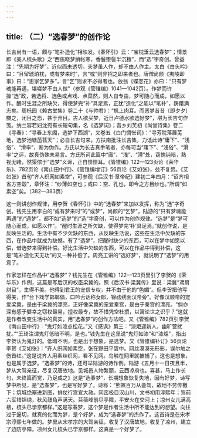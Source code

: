```yaml
---
---
---
```

title: （二）“选春梦”的创作论
---




长吉尚有一语，颇与“笔补造化”相映发。《春怀引》云：“宝枕垂云选春梦”；情景即《美人梳头歌》之“西施晓梦绡帐寒，香鬟堕髻半沉檀”，而“选”字奇创。曾益注：“先期为好梦”，近似而未透切。夫梦虽人作，却不由人作主。太白《白头吟》曰：“且留琥珀枕，或有梦来时”，言“或”则非招之即来者也。唐僧尚颜《夷陵即事》曰：“思家乞梦多”，言“乞”则求不必得者也。放翁《蝶恋花》亦曰：“只有梦魂能再遇，堪嗟梦不由人做”（参观《管锥编》1041—1042页）。作梦而许操“选”政，若选将、选色或点戏、点菜然，则人自专由，梦可随心而成，如愿以作。醒时生涯之所缺欠，得使梦完“补”具足焉，正犹“造化”之能以“笔补”，踌躇满志矣。周栎园《赖古堂集》卷二十《与帅君》：“机上肉耳。而恶梦昔昔〔即夕夕〕嬲之，闭目之恐，甚于开目。古人欲买梦，近日卢德水欲选好梦”，堪为长吉句作笺。纳兰容若妇沈宛有长短句集，名《选梦词》；吾乡刘芙初《尚堂诗集》卷二《寻春》：“寻春上东阁，选梦下西湖”，又卷五《白门惆怅词》：“寻芳院落蘼芜地，选梦池塘菡萏天”；必自长吉句来。方扶南批注长吉集，力诋此诗“庸下”、“浅俗”、“滑率”，断为伪作。方氏以为长吉真手笔者，亦每可当“庸下”、“浅俗”、“滑率”之评，故真伪殊未易言。方氏所诃此篇中“庸”、“浅”、“滑”处，窃愧钝暗，熟视无睹，然渠侬于“选梦”义谛，正自愦愦耳。《管锥编》122—123页论《荣华乐》、782页论《南山田中行》、《管锥编增订》56页论《艾如张》，兹不复赘。《艾如张》首句“齐人织网如素空”，可参观《后汉书·章帝纪》建初二年四月：“诏齐相省方空縠”，章怀注：“纱薄如空也；或曰：空、孔也，即今之方目纱也。”所谓“如素空”矣。（382—383页）

这一则讲创作规律，用李贺《春怀引》中的“选春梦”来加以发挥，称为“选”字奇创。钱先生用李白的“或有梦来时”的“或梦”，尚颜的“乞梦”，陆游的“只有梦魂能再遇”的“遇梦”，都不如“选梦”的“选”字奇创，可以作为创作规律。“选梦”是“梦可随心而成，如愿以作”。“醒时生涯之所欠缺，使得梦完‘补’具足焉。”就创作说，是反映生活的。生活中有不少欠缺的东西，从反映生活说，这些在生活中欠缺的东西，在作品中就成为缺憾。有了“选梦”，把醒时缺少的东西，可以在梦中如愿以偿，借选梦来得到补偿。好比生活中欠缺的东西，可以在作品中得到补偿，这是“笔补造化天无功”的又一种补偿了。周亮工讲的“选好梦”，就说明了“选梦”的用意了。

作家怎样在作品中“选春梦”？钱先生在《管锥编》122—123页里引了李贺的《荣华乐》作例，这篇是写后汉的权臣梁冀的。照《后汉书·梁冀传》里说：梁冀“鸢肩豺目”，生得不美。他得到君王的宠信专权，并不由于他的“色媚”。但李贺把他写得美，作“台下戏学邯郸倡，口吟舌话称女郎，锦祛绣面汉帝旁”。好像汉顺帝的宠爱梁冀，是由于梁冀的漂亮，正好像梁冀的宠爱秦宫，是由于秦宫的漂亮。“倘亦深有感于嬖幸之窃权最易，擅权最专，故不惜凭空杜撰，以寓论世之识乎？”这就是作者改变生活中的真实，用“选春梦”的创作方法吧。又《管锥编》782页引李贺《南山田中行》：“鬼灯如漆点松花。”又《感讽》第三：“漆炬迎新人，幽旷营扰扰。”“王琦注谓鬼灯低暗不明，是也。”钱先生在这里说“鬼灯如漆”和“漆炬”，指出李贺认为鬼灯的。低暗不明，也是出于想象，是选梦。又《管锥编补订》56页论李贺《艾如张》：“齐人织网如素空，张在野田平碧中。网丝漠漠无形影，误尔触之伤首红。”这是说齐人用素丝织网，看不见网。鸟触在网里就被捕了。这也是想象，也是属于选梦。“选春梦”的诗，还可举陆游的诗作例。陆游《五月十一日夜且半，梦从大驾亲征，尽复汉唐故地。见城邑人物繁丽，云西凉府也。喜甚，马上作长句，未终篇而觉，乃足成之》这是“选春梦”，长期想象恢复失地，因有好梦，诗写梦中所见，是“选春梦”，也是写好梦了。诗称：“熊罴百万从銮驾，故地不劳传檄下；筑城绝塞进新图，排仗行宫宣大赦。冈峦极目汉山川，文书初用淳熙年；驾前六军错锦绣，秋风鼓角声满天。苜蓿峰前尽亭障，平安火在交河上；凉州女儿满高楼，梳头已学京都样。”这是写春梦，这个梦是作者生活中所不能达到的想望。向往过于逼切，就真的化而为梦，是个好梦，成为“选春梦”的杰作了。这首诗是在宋孝宗淳熙七年做的。梦里从宋孝宗的大驾亲征，收复了汉唐故地，收复了凉州，建立了边防亭障。凉州女儿梳头已学京都样。这真是一个好梦了。